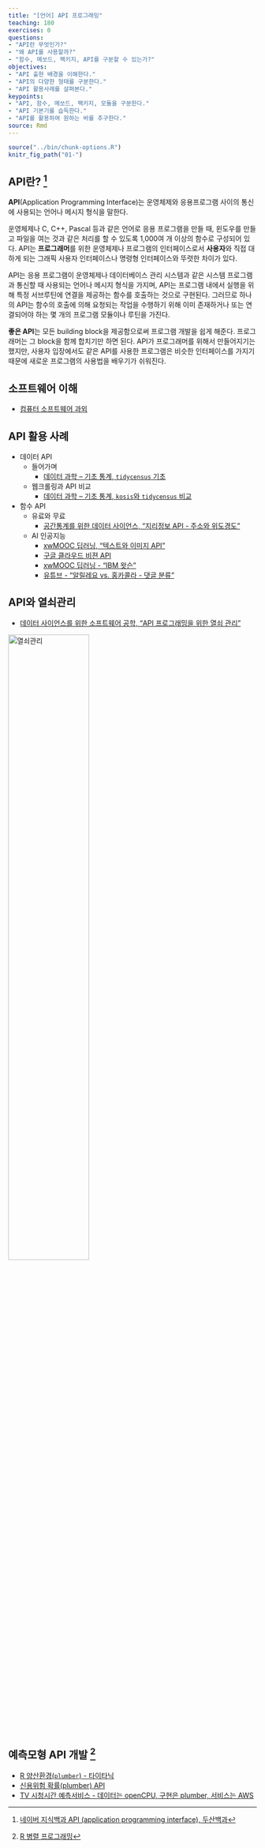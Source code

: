 ```yaml
---
title: "[언어] API 프로그래밍"
teaching: 180
exercises: 0
questions:
- "API란 무엇인가?"
- "왜 API를 사용할까?"
- "함수, 메쏘드, 팩키지, API를 구분할 수 있는가?"
objectives:
- "API 출현 배경을 이해한다."
- "API의 다양한 형태를 구분한다."
- "API 활용사례를 살펴본다."
keypoints:
- "API, 함수, 메쏘드, 팩키지, 모듈을 구분한다."
- "API 기본기를 습득한다."
- "API를 활용하여 원하는 바를 추구한다."
source: Rmd
---
```


```r
source("../bin/chunk-options.R")
knitr_fig_path("01-")
```

## API란? [^api-definition] {#api-definition}

[^api-definition]: [네이버 지식백과 API (application programming interface), 두산백과](https://terms.naver.com/entry.nhn?docId=1179553&cid=40942&categoryId=32837)

**API**(Application Programming Interface)는 운영체제와 응용프로그램 사이의 통신에 사용되는 언어나 메시지 형식을 말한다.

운영체제나 C, C++, Pascal 등과 같은 언어로 응용 프로그램을 만들 때, 윈도우를 만들고 파일을 여는 것과 같은 처리를 할 수 있도록 1,000여 개 이상의 함수로 구성되어 있다. 
API는 **프로그래머**를 위한 운영체제나 프로그램의 인터페이스로서 **사용자**와 직접 대하게 되는 그래픽 사용자 인터페이스나 명령형 인터페이스와 뚜렷한 차이가 있다.

API는 응용 프로그램이 운영체제나 데이터베이스 관리 시스템과 같은 시스템 프로그램과 통신할 때 사용되는 언어나 메시지 형식을 가지며, API는 프로그램 내에서 실행을 위해 특정 서브루틴에 연결을 제공하는 함수를 호출하는 것으로 구현된다. 그러므로 하나의 API는 함수의 호출에 의해 요청되는 작업을 수행하기 위해 이미 존재하거나 또는 연결되어야 하는 몇 개의 프로그램 모듈이나 루틴을 가진다. 

**좋은 API**는 모든 building block을 제공함으로써 프로그램 개발을 쉽게 해준다. 
프로그래머는 그 block을 함께 합치기만 하면 된다. 
API가 프로그래머를 위해서 만들어지기는 했지만, 사용자 입장에서도 같은 API를 사용한 프로그램은 비슷한 인터페이스를 가지기 때문에 새로운 프로그램의 사용법을 배우기가 쉬워진다.

## 소프트웨어 이해 {#api-software}

- [컴퓨터 소프트웨어 과외](http://statkclee.github.io/open-source-for-business/ch02-tutorial-on-computer-software.html)

## API 활용 사례 {#api-usage}

- 데이터 API
    - 들어가며 
        - [데이터 과학 – 기초 통계, `tidycensus` 기초](https://statkclee.github.io/statistics/tidycensus-basic.html)
    - 웹크롤링과 API 비교
        - [데이터 과학 – 기초 통계, `kosis`와 `tidycensus` 비교](https://statkclee.github.io/statistics/tidycensus-kosis-comparison.html)
- 함수 API
    - 유료와 무료    
        - [공간통계를 위한 데이터 사이언스, "지리정보 API - 주소와 위도경도"](https://statkclee.github.io/spatial/geo-info-lonlat.html)
    - AI 인공지능
        - [xwMOOC 딥러닝, "텍스트와 이미지 API"](https://statkclee.github.io/deep-learning/ms-text-image.html)
        - [구글 클라우드 비젼 API](https://statkclee.github.io/deep-learning/r-google-vision-api.html)
        - [xwMOOC 딥러닝 - "IBM 왓슨"](https://statkclee.github.io/deep-learning/r-watson.html)
        - [유튜브 - "알릴레요 vs. 홍카콜라 - 댓글 분류"](https://statkclee.github.io/text/nlp-youtube-comment.html)
    

## API와 열쇠관리 {#api-key}

- [데이터 사이언스를 위한 소프트웨어 공학, "API 프로그래밍을 위한 열쇠 관리"](https://statkclee.github.io/sw4ds/sw4ds-api-programming-key.html)


<img src="../fig/r-security-workflow.png" alt="열쇠관리" width="57%" />


## 예측모형 API 개발 [^parallel-r] {#api-predictive-model}

[^parallel-r]: [R 병렬 프로그래밍](https://statkclee.github.io/parallel-r/)

- [R 양산환경(`plumber`) - 타이타닉](https://statkclee.github.io/parallel-r/r-in-production-plumber.html)    
- [신용위험 확률(plumber) API](https://statkclee.github.io/parallel-r/r-credit-score-api.html)    
- [TV 시청시간 예측서비스 - 데이터는 openCPU, 구현은 plumber, 서비스는 AWS](https://statkclee.github.io/parallel-r/r-gss-tvhours.html)







